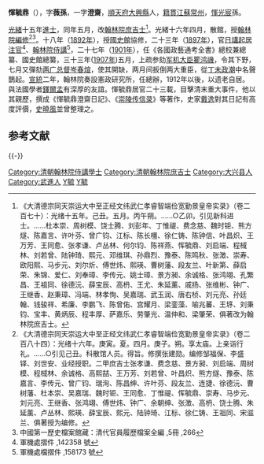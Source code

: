'''惲毓鼎'''（{{bd|1862年||1917年|catIdx=H}}），字'''薇孫'''，一字'''澄齋'''，[[順天府|順天府]][[大兴县_(金朝)|大興縣]]人，[[籍貫|籍貫]][[江蘇|江蘇]][[常州|常州]]，[[惲光宸|惲光宸]]孫。

[[光緒|光緒]]十五年[[進士|進士]]，同年五月，改[[翰林院|翰林院]][[庶吉士|庶吉士]]<ref>《大清德宗同天崇运大中至正经文纬武仁孝睿智端俭宽勤景皇帝实录》（卷二百七十）：光绪十五年。己丑。五月。丙午朔。……○乙卯。引见新科进士。……杜本崇、周树模、饶士腾、刘彭年、丁惟禔、费念慈、魏时钜、熊方燧、陈嘉言、许叶芬、曾广钧、江标、陈长橿、徐仁铸、陈钟信、叶昌炽、王万芳、王同愈、张孝谦、卢丛林、何尔钧、陈祥燕、恽毓鼎、刘启端、程棫林、刘若曾、陆钟琦、熙元、邓维琪、孙鼎烈、豫泰、陈鸣秋、张澂、崇寿、欧阳熙、马步元、刘尔炘、傅世炜、熙瑛、曹树藩、段友兰、叶新第、薛启荣、朱锦、爱仁、刘奉璋、李传元、姚士璋、景方昶、余诚格、张鸿翊、孔繁昌、王祖同、徐德沅、薛宝辰、高枬、王尤、朱延薰、戚扬、张维彬、钟广、王继香、赵秉璋、冯端、林孝恂、吴嘉瑞、武玉润、唐右桢、刘元亮、孙廷翰、钱骏祥、希廉、李鹏飞、陈曾佑、宫耀月、梁銮藻、喻兆蕃、王垿、刘秉钧、宝丰、黄炳辰、程丰厚、萨嘉乐、劳肇光、温仲和、梁肇荣、俱著改为翰林院庶吉士。</ref>。光緒十六年四月，散館，授[[翰林院|翰林院]][[編修|編修]]<ref>《大清德宗同天崇运大中至正经文纬武仁孝睿智端俭宽勤景皇帝实录》（卷二百八十四）：光绪十六年。庚寅。夏。四月。庚子。朔。享太庙。上亲诣行礼。……○引见己丑。科散馆人员。得旨。修撰张建勋。编修邹福保、李盛铎、刘世安、业经授职。二甲庶吉士张孝谦、费念慈、景方昶、刘启端、周树模、程棫林、余诚格、高熙喆、王万芳、刘若曾、叶昌炽、熊方燧、豫泰、陈嘉言、李传元、曾广钧、瑞洵、陈昌绅、许叶芬、段友兰、连捷、徐德沅、曹树藩、杜本崇、吴嘉瑞、魏时钜、王同愈、丁惟禔、恽毓鼎、崇寿、马步元、刘元亮、王继香、张鸿翊、傅世炜、钟广、余朝绅、张澂、高枬、饶士腾、朱延薰、卢丛林、熙瑛、薛宝辰、熙元、陆钟琦、江标、徐仁铸、王祖同、宋滋兰、俱著授为编修。</ref><ref>中國第一歷史檔案館藏：清代官員履歷檔案全編 ,5冊 ,266</ref>。十八年（[[1892年|1892年]]），授[[國史館_(清朝)|國史館]]協修，二十三年（[[1897年|1897年]]），官[[日講起居注官|日講起居注官]]<ref>軍機處摺件 ,142358 號</ref>、[[翰林院|翰林院]][[侍講|侍講]]<ref>軍機處檔摺件 ,158173 號</ref>，二十七年（[[1901年|1901年]]），任《各國政藝通考全書》總校兼總纂、國史館總纂，三十三年([[1907年|1907年]])五月，上疏参劾[[军机大臣|军机大臣]][[瞿鸿禨|瞿鸿禨]]，令其下野，七月又彈劾[[两广总督|两广总督]][[岑春煊|岑春煊]]，使其開缺，两月间扳倒两大重臣，從[[丁未政潮|丁未政潮]]中名聲鵲起。[[宣統|宣統]]二年，翰林院奏設憲政研究所，任總辦，1912年以後，以遗老自居。與法國學者[[鐸爾孟|鐸爾孟]]有深厚的友誼。惲毓鼎居官二十三載，目擊清末重大事件，他以其親歷，撰成《惲毓鼎澄齋日記》、《[[崇陵传信录|崇陵传信录]]》等著作，史家[[戴逸|戴逸]]對其日記有高度評價，[[史曉風|史曉風]]並曾整理之。

== 参考文献 ==
{{Reflist|30em}}

{{-}}
{{光緒十五年己丑科殿試金榜}}
{{毗陵惲氏}}

{{DEFAULTSORT:Yun惲}}
[[Category:清朝翰林院侍講學士|Category:清朝翰林院侍講學士]]
[[Category:清朝翰林院庶吉士|Category:清朝翰林院庶吉士]]
[[Category:大兴县人|Category:大兴县人]]
[[Category:武進人|Category:武進人]]
[[Category:毗陵惲氏|Y毓]]
[[Category:惲姓|Y毓]]